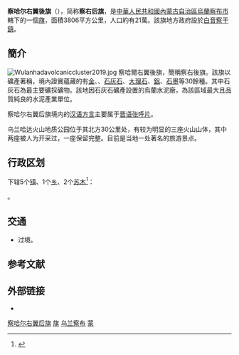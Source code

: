 {{Infobox China County
| county = 察哈尔右翼后旗
| usedname = 
| nameorigin = 
| Photo = 
| Photoname = 
| map =
| map_caption = 
| Pinyin =  Cháhā'ěryòuyìhòu Qi
| Belong = [[内蒙古自治区|内蒙古自治区]][[乌兰察布市|乌兰察布市]]
| Types = [[旗_(行政区划)|旗]]
| admincode =  150928
| founded = 
| seat = [[白音察干鎮|白音察干鎮]]
| officerTitle = 
| officer = 
| officerTitle2 = 
| officer2 = 
| division = 7
| town = 4
| township = 3
| subdistrict = 
| dialect = 
| post code = 012400
| phone code = 474
| coordinate = 
| area = 3806平方千米
| area land = 
| area water = 
| census yr = 2004
| pop = 21万人
| density =  
| GDP = 
| GDP_as_of = 
| GDPPC = 
| carlicense = 蒙J
| web = www.cyhq.gov.cn
| web_title = 察哈尔右翼后旗政府网
}}
'''察哈尔右翼後旗'''（{{Mong|m=ᠴᠠᠬᠠᠷ <br>ᠪᠠᠷᠠᠭᠤᠨ <br>ᠭᠠᠷᠤᠨ <br>ᠬᠣᠶᠢᠲᠤ <br>ᠬᠣᠰᠢᠭᠤ|k=Цахар баруун гарын хойд хошуу}}），简称'''察右后旗'''，是[[中華人民共和國|中華人民共和國]][[內蒙古自治區|內蒙古自治區]][[烏蘭察布市|烏蘭察布市]]轄下的一個[[旗_(行政区划)|旗]]，面積3806平方公里，人口約有21萬。該旗地方政府設於[[白音察干鎮|白音察干鎮]]。

==簡介==
[[File:Wulanhadavolcaniccluster2019.jpg|thumb]]
察哈爾右翼後旗，簡稱察右後旗。該旗以礦產著稱，境內證實蘊藏的有[[金|金]]、、[[石灰石|石灰石]]、[[大理石|大理石]]、[[鋁|鋁]]、[[石墨|石墨]]等30餘種。其中石灰石為最主要礦採礦物。該地因石灰石礦產設置的烏蘭水泥廠，為該區域最大且品質純良的水泥產業單位。

察哈尔右翼后旗境内的[[汉语方言|汉语方言]]主要属于[[晋语|晋语]][[张呼片|张呼片]]。

乌兰哈达火山地质公园位于其北方30公里处，有较为明显的三座火山山体，其中两座被人为开采过，一座保留完整。目前是当地一处著名的旅游景点。

== 行政区划 ==
{{PAGENAMEBASE}}下辖5个[[行政建制镇|镇]]、1个[[乡_(中华人民共和国)|乡]]、2个[[苏木_(行政区划)|苏木]]<ref>{{PRC admin/ref sgc|15/09/28}}</ref>：

{{PRC admin/children|15/09/28}}。

== 交通 ==
* {{中国国道名|208}}过境。

== 参考文献 ==
{{reflist}}

== 外部链接 ==
* {{Official website|http://www.cyhq.gov.cn/|name=察哈尔右翼后旗人民政府}}

{{察哈尔右翼后旗行政区划}}
{{乌兰察布市行政区划}}
{{内蒙古行政区划}}
{{国家级贫困县|前}}

[[Category:察哈尔右翼后旗|]]
[[Category:乌兰察布县级行政区|旗]]
[[Category:内蒙古自治区的旗|乌兰察布]]
[[Category:原国家级贫困县|蒙]]